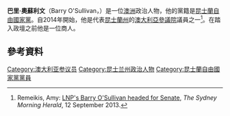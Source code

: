 '''巴里·奧蘇利文'''（Barry O'Sullivan，{{bd|1957年|3月24日}}）是一位[[澳洲|澳洲]]政治人物，他的黨籍是[[昆士蘭自由國家黨|昆士蘭自由國家黨]]。自2014年開始，他是代表[[昆士蘭州|昆士蘭州]]的[[澳大利亞參議院|澳大利亞參議院]]議員之一<ref name=appointment>Remeikis, Amy: [http://www.smh.com.au/queensland/lnps-barry-osullivan-headed-for-senate-20130912-2tll9.html LNP's Barry O'Sullivan headed for Senate], ''The Sydney Morning Herald'', 12 September 2013.</ref>。在踏入政壇之前他是一位商人。
==參考資料==
{{Reflist}}
[[Category:澳大利亚参议员|Category:澳大利亚参议员]]
[[Category:昆士兰州政治人物|Category:昆士兰州政治人物]]
[[Category:昆士蘭自由國家黨黨員|Category:昆士蘭自由國家黨黨員]]
